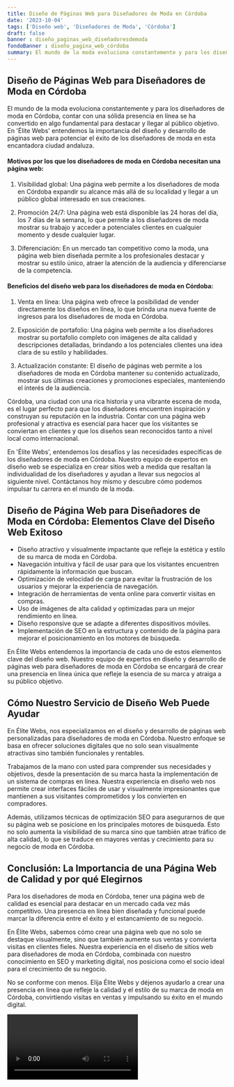 ```yaml
---
title: Diseño de Páginas Web para Diseñadores de Moda en Córdoba
date: '2023-10-04'
tags: ['Diseño web', 'Diseñadores de Moda', 'Córdoba']
draft: false
banner : diseño_paginas_web_diseñadoresdemoda
fondoBanner : diseño_pagina_web_córdoba
summary: El mundo de la moda evoluciona constantemente y para los diseñadores de moda en Córdoba, contar con una sólida presencia en línea se ha convertido en algo fundamental para destacar y llegar al público objetivo. En 'Élite Webs' entendemos la importancia del diseño y desarrollo de páginas web para potenciar el éxito de los diseñadores de moda en esta encantadora ciudad andaluza.
---
```


## Diseño de Páginas Web para Diseñadores de Moda en Córdoba

El mundo de la moda evoluciona constantemente y para los diseñadores de moda en Córdoba, contar con una sólida presencia en línea se ha convertido en algo fundamental para destacar y llegar al público objetivo. En 'Élite Webs' entendemos la importancia del diseño y desarrollo de páginas web para potenciar el éxito de los diseñadores de moda en esta encantadora ciudad andaluza.

#### Motivos por los que los diseñadores de moda en Córdoba necesitan una página web:

1. Visibilidad global: Una página web permite a los diseñadores de moda en Córdoba expandir su alcance más allá de su localidad y llegar a un público global interesado en sus creaciones.

2. Promoción 24/7: Una página web está disponible las 24 horas del día, los 7 días de la semana, lo que permite a los diseñadores de moda mostrar su trabajo y acceder a potenciales clientes en cualquier momento y desde cualquier lugar.

3. Diferenciación: En un mercado tan competitivo como la moda, una página web bien diseñada permite a los profesionales destacar y mostrar su estilo único, atraer la atención de la audiencia y diferenciarse de la competencia.

#### Beneficios del diseño web para los diseñadores de moda en Córdoba:

1. Venta en línea: Una página web ofrece la posibilidad de vender directamente los diseños en línea, lo que brinda una nueva fuente de ingresos para los diseñadores de moda en Córdoba.

2. Exposición de portafolio: Una página web permite a los diseñadores mostrar su portafolio completo con imágenes de alta calidad y descripciones detalladas, brindando a los potenciales clientes una idea clara de su estilo y habilidades.

3. Actualización constante: El diseño de páginas web permite a los diseñadores de moda en Córdoba mantener su contenido actualizado, mostrar sus últimas creaciones y promociones especiales, manteniendo el interés de la audiencia.

Córdoba, una ciudad con una rica historia y una vibrante escena de moda, es el lugar perfecto para que los diseñadores encuentren inspiración y construyan su reputación en la industria. Contar con una página web profesional y atractiva es esencial para hacer que los visitantes se conviertan en clientes y que los diseños sean reconocidos tanto a nivel local como internacional.

En 'Élite Webs', entendemos los desafíos y las necesidades específicas de los diseñadores de moda en Córdoba. Nuestro equipo de expertos en diseño web se especializa en crear sitios web a medida que resaltan la individualidad de los diseñadores y ayudan a llevar sus negocios al siguiente nivel. Contáctanos hoy mismo y descubre cómo podemos impulsar tu carrera en el mundo de la moda.

<GifSeo />

<Cta />

## Diseño de Página Web para Diseñadores de Moda en Córdoba: Elementos Clave del Diseño Web Exitoso

- Diseño atractivo y visualmente impactante que refleje la estética y estilo de su marca de moda en Córdoba.
- Navegación intuitiva y fácil de usar para que los visitantes encuentren rápidamente la información que buscan.
- Optimización de velocidad de carga para evitar la frustración de los usuarios y mejorar la experiencia de navegación.
- Integración de herramientas de venta online para convertir visitas en compras.
- Uso de imágenes de alta calidad y optimizadas para un mejor rendimiento en línea.
- Diseño responsive que se adapte a diferentes dispositivos móviles.
- Implementación de SEO en la estructura y contenido de la página para mejorar el posicionamiento en los motores de búsqueda.

En Élite Webs entendemos la importancia de cada uno de estos elementos clave del diseño web. Nuestro equipo de expertos en diseño y desarrollo de páginas web para diseñadores de moda en Córdoba se encargará de crear una presencia en línea única que refleje la esencia de su marca y atraiga a su público objetivo.

## Cómo Nuestro Servicio de Diseño Web Puede Ayudar

En Élite Webs, nos especializamos en el diseño y desarrollo de páginas web personalizadas para diseñadores de moda en Córdoba. Nuestro enfoque se basa en ofrecer soluciones digitales que no solo sean visualmente atractivas sino también funcionales y rentables.

Trabajamos de la mano con usted para comprender sus necesidades y objetivos, desde la presentación de su marca hasta la implementación de un sistema de compras en línea. Nuestra experiencia en diseño web nos permite crear interfaces fáciles de usar y visualmente impresionantes que mantienen a sus visitantes comprometidos y los convierten en compradores.

Además, utilizamos técnicas de optimización SEO para asegurarnos de que su página web se posicione en los principales motores de búsqueda. Esto no solo aumenta la visibilidad de su marca sino que también atrae tráfico de alta calidad, lo que se traduce en mayores ventas y crecimiento para su negocio de moda en Córdoba.

## Conclusión: La Importancia de una Página Web de Calidad y por qué Elegirnos

Para los diseñadores de moda en Córdoba, tener una página web de calidad es esencial para destacar en un mercado cada vez más competitivo. Una presencia en línea bien diseñada y funcional puede marcar la diferencia entre el éxito y el estancamiento de su negocio.

En Élite Webs, sabemos cómo crear una página web que no solo se destaque visualmente, sino que también aumente sus ventas y convierta visitas en clientes fieles. Nuestra experiencia en el diseño de sitios web para diseñadores de moda en Córdoba, combinada con nuestro conocimiento en SEO y marketing digital, nos posiciona como el socio ideal para el crecimiento de su negocio.

No se conforme con menos. Elija Élite Webs y déjenos ayudarlo a crear una presencia en línea que refleje la calidad y el estilo de su marca de moda en Córdoba, convirtiendo visitas en ventas y impulsando su éxito en el mundo digital.

<Video />

<CtaBot job='Diseñadores de Moda' city='Córdoba'/>

<Gmaps query='Córdoba+españa+maps' />